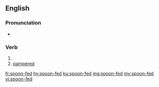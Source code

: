 ==English==

===Pronunciation===
* {{IPA|/spunˈfɛd/|lang=en}}

===Verb===
{{head|en|verb form}}

# {{en-past of|spoon-feed}}
# [[pampered]]

[[fr:spoon-fed]]
[[hy:spoon-fed]]
[[ku:spoon-fed]]
[[mg:spoon-fed]]
[[my:spoon-fed]]
[[vi:spoon-fed]]